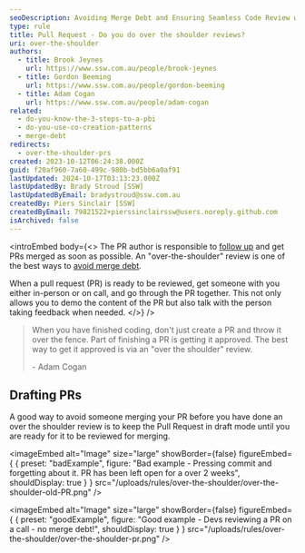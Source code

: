 ```yaml
---
seoDescription: Avoiding Merge Debt and Ensuring Seamless Code Review with Over-the-Shoulder Reviews
type: rule
title: Pull Request - Do you do over the shoulder reviews?
uri: over-the-shoulder
authors:
  - title: Brook Jeynes
    url: https://www.ssw.com.au/people/brook-jeynes
  - title: Gordon Beeming
    url: https://www.ssw.com.au/people/gordon-beeming
  - title: Adam Cogan
    url: https://www.ssw.com.au/people/adam-cogan
related:
  - do-you-know-the-3-steps-to-a-pbi
  - do-you-use-co-creation-patterns
  - merge-debt
redirects:
  - over-the-shoulder-prs
created: 2023-10-12T06:24:38.000Z
guid: f20af960-7a60-499c-980b-bd5bb6a0af91
lastUpdated: 2024-10-17T03:13:23.000Z
lastUpdatedBy: Brady Stroud [SSW]
lastUpdatedByEmail: bradystroud@ssw.com.au
createdBy: Piers Sinclair [SSW]
createdByEmail: 79821522+pierssinclairssw@users.noreply.github.com
isArchived: false
---
```


<introEmbed
  body={<>
The PR author is responsible to [follow up](/tofu) and get PRs merged as soon as possible. An "over-the-shoulder" review is one of the best ways to [avoid merge debt](/merge-debt).

When a pull request (PR) is ready to be reviewed, get someone with you either in-person or on call, and go through the PR together. This not only allows you to demo the content of the PR but also talk with the person taking feedback when needed.
  </>}
/>
> When you have finished coding, don't just create a PR and throw it over the fence. Part of finishing a PR is getting it approved.
> The best way to get it approved is via an "over the shoulder" review.
>
> \- Adam Cogan

## Drafting PRs

A good way to avoid someone merging your PR before you have done an over the shoulder review is to keep the Pull Request in draft mode until you are ready for it to be reviewed for merging.

<imageEmbed
  alt="Image"
  size="large"
  showBorder={false}
  figureEmbed={ {
    preset: "badExample",
    figure: "Bad example - Pressing commit and forgetting about it. PR has been left open for a over 2 weeks",
    shouldDisplay: true
  } }
  src="/uploads/rules/over-the-shoulder/over-the-shoulder-old-PR.png"
/>

<imageEmbed
  alt="Image"
  size="large"
  showBorder={false}
  figureEmbed={ {
    preset: "goodExample",
    figure: "Good example - Devs reviewing a PR on a call - no merge debt!",
    shouldDisplay: true
  } }
  src="/uploads/rules/over-the-shoulder/over-the-shoulder-pr.png"
/>
